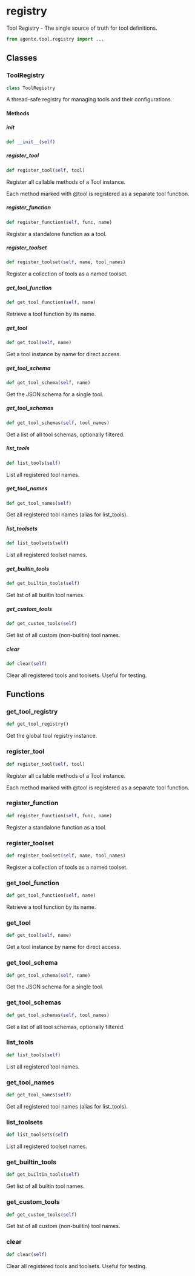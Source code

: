 # registry

Tool Registry - The single source of truth for tool definitions.

```python
from agentx.tool.registry import ...
```

## Classes

### ToolRegistry

```python
class ToolRegistry
```

A thread-safe registry for managing tools and their configurations.

#### Methods

##### __init__

```python
def __init__(self)
```


##### register_tool

```python
def register_tool(self, tool)
```

Register all callable methods of a Tool instance.

Each method marked with @tool is registered as a separate tool function.


##### register_function

```python
def register_function(self, func, name)
```

Register a standalone function as a tool.


##### register_toolset

```python
def register_toolset(self, name, tool_names)
```

Register a collection of tools as a named toolset.


##### get_tool_function

```python
def get_tool_function(self, name)
```

Retrieve a tool function by its name.


##### get_tool

```python
def get_tool(self, name)
```

Get a tool instance by name for direct access.


##### get_tool_schema

```python
def get_tool_schema(self, name)
```

Get the JSON schema for a single tool.


##### get_tool_schemas

```python
def get_tool_schemas(self, tool_names)
```

Get a list of all tool schemas, optionally filtered.


##### list_tools

```python
def list_tools(self)
```

List all registered tool names.


##### get_tool_names

```python
def get_tool_names(self)
```

Get all registered tool names (alias for list_tools).


##### list_toolsets

```python
def list_toolsets(self)
```

List all registered toolset names.


##### get_builtin_tools

```python
def get_builtin_tools(self)
```

Get list of all builtin tool names.


##### get_custom_tools

```python
def get_custom_tools(self)
```

Get list of all custom (non-builtin) tool names.


##### clear

```python
def clear(self)
```

Clear all registered tools and toolsets. Useful for testing.



## Functions

### get_tool_registry

```python
def get_tool_registry()
```

Get the global tool registry instance.


### register_tool

```python
def register_tool(self, tool)
```

Register all callable methods of a Tool instance.

Each method marked with @tool is registered as a separate tool function.


### register_function

```python
def register_function(self, func, name)
```

Register a standalone function as a tool.


### register_toolset

```python
def register_toolset(self, name, tool_names)
```

Register a collection of tools as a named toolset.


### get_tool_function

```python
def get_tool_function(self, name)
```

Retrieve a tool function by its name.


### get_tool

```python
def get_tool(self, name)
```

Get a tool instance by name for direct access.


### get_tool_schema

```python
def get_tool_schema(self, name)
```

Get the JSON schema for a single tool.


### get_tool_schemas

```python
def get_tool_schemas(self, tool_names)
```

Get a list of all tool schemas, optionally filtered.


### list_tools

```python
def list_tools(self)
```

List all registered tool names.


### get_tool_names

```python
def get_tool_names(self)
```

Get all registered tool names (alias for list_tools).


### list_toolsets

```python
def list_toolsets(self)
```

List all registered toolset names.


### get_builtin_tools

```python
def get_builtin_tools(self)
```

Get list of all builtin tool names.


### get_custom_tools

```python
def get_custom_tools(self)
```

Get list of all custom (non-builtin) tool names.


### clear

```python
def clear(self)
```

Clear all registered tools and toolsets. Useful for testing.

